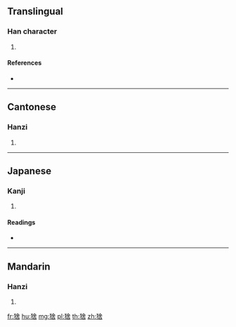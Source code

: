 {{character info/new}}
==Translingual==

===Han character===
{{Han char|rn=94|rad=犬|as=08|sn=11|four=48264|canj=KHOMR|ids=⿰犭舍}}

# {{defn|Han|sort=犬08}}

====References====
* {{Han ref|kx=0714.051|dkj=20511|dj=1126.020|hdz=21354.020|uh=731E|ud=29470|bh=D669|bd=54889}}

----

==Cantonese==

===Hanzi===
{{yue-hanzi|jyut=|y=se3}}

# {{defn|lang=yue|sort=犬08}}

----

==Japanese==

===Kanji===
{{ja-kanji|grade=|rs=犬08}}

# {{defn|lang=ja|sort=犬08}}

====Readings====
* {{ja-readings|on=[[しゃ]] (sha)|kun=|nanori=}}

----

==Mandarin==

===Hanzi===
{{cmn-hanzi|pin=[[shè]] ([[she4]])|wg=she<sup>4</sup>}}

# {{defn|lang=cmn|sort=犬08}}

[[fr:猞]]
[[hu:猞]]
[[mg:猞]]
[[pl:猞]]
[[th:猞]]
[[zh:猞]]